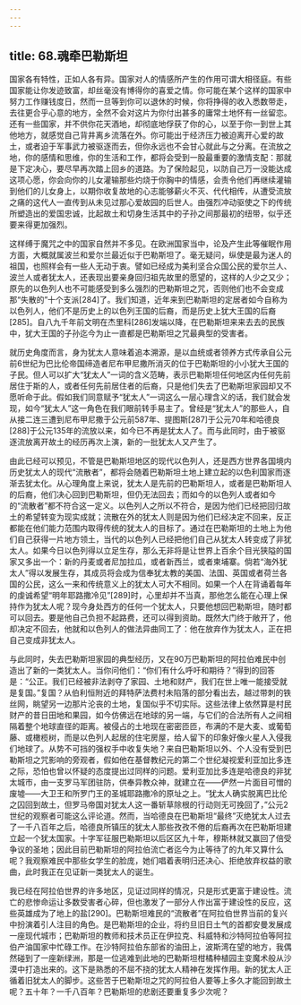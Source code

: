 ```yaml
---
---
---
```

title: 68.魂牵巴勒斯坦
---




国家各有特性，正如人各有异。国家对人的情感所产生的作用可谓大相径庭。有些国家能让你发迹致富，却丝毫没有博得你的喜爱之情。你可能在某个这样的国家中努力工作赚钱度日，然而一旦等到你可以退休的时候，你将挣得的收入悉数带走，去往更合乎心意的地方，全然不会对这片为你付出甚多的庸常土地怀有一丝留恋。还有一些国家，并不供你花天酒地，却彻底地俘获了你的心，以至于你一到世上其他地方，就感觉自己背井离乡流落在外。你可能出于经济压力被迫离开心爱的故土，或者迫于军事武力被驱逐而去，但你永远也不会甘心就此与之分离。在流放之地，你的感情和思维，你的生活和工作，都将会受到一股最重要的激情支配：那就是下定决心，要尽早再次踏上回乡的道路。为了保险起见，以防自己万一没能达成这项心愿，你会向你的儿女灌输那些灼烧于你胸中的情感，会责令他们再继续灌输到他们的儿女身上，以期你收复故地的心志能够薪火不灭、代代相传，从遭受流放之痛的这代人一直传到从未见过那心爱故园的后世人。由强烈冲动驱使之下的传统所塑造出的爱国忠诚，比起故土和切身生活其中的子孙之间那最初的纽带，似乎还要来得更加强烈。

这样缚于魔咒之中的国家自然并不多见。在欧洲国家当中，论及产生此等催眠作用方面，大概就属波兰和爱尔兰最近似于巴勒斯坦了。毫无疑问，纵使是最为迷人的祖国，也照样会有一些人无动于衷。譬如已经成为美利坚合众国公民的爱尔兰人、波兰人或者犹太人，还表现出要亲身回归祖先故里的愿望的，这样的人少之又少；原先的以色列人也不可能感受到多么强烈的巴勒斯坦之咒，否则他们也不会变成那“失散的”十个支派[284]了。我们知道，近年来到巴勒斯坦的定居者如今自称为以色列人，他们不是历史上的以色列王国的后裔，而是历史上犹大王国的后裔[285]。自八九千年前文明在杰里科[286]发端以降，在巴勒斯坦来来去去的民族中，犹大王国的子孙迄今为止一直都是巴勒斯坦之咒最典型的受害者。

就历史角度而言，身为犹太人意味着追本溯源，是以血统或者领养方式传承自公元前6世纪为巴比伦帝国缔造者尼布甲尼撒所消灭的位于巴勒斯坦的小小犹大王国的子民。但人可以扩大“犹太人”一词的含义范畴，表示巴勒斯坦任何地区内任何先前居住于斯的人，或者任何先前居住者的后裔，只是他们失去了巴勒斯坦家园却又不愿听命于此。假如我们同意赋予“犹太人”一词这么一层心理含义的话，我们就会发现，如今“犹太人”这一角色在我们眼前转手易主了。曾经是“犹太人”的那些人，自从接二连三遭到尼布甲尼撒于公元前587年、提图斯[287]于公元70年和哈德良[288]于公元135年的流放以来，如今已不再是犹太人了。而与此同时，由于被驱逐流放离开故土的经历再次上演，新的一批犹太人又产生了。

由此已经可以预见，不管是巴勒斯坦地区的现代以色列人，还是西方世界各国境内历史犹太人的现代“流散者”，都将会随着巴勒斯坦土地上建立起的以色利国家而逐渐去犹太化。从心理角度上来说，犹太人是先前的巴勒斯坦人，或者是巴勒斯坦人的后裔，他们决心回到巴勒斯坦，但仍无法回去；而如今的以色列人或者如今的“流散者”都不符合这一定义。以色列人之所以不符合，是因为他们已经把回归故土的希望转变为现实成就；流散在外的犹太人则是因为他们已经决定不回来，反正都能在他们能力范围内取得传统的犹太人的目标了。通过在巴勒斯坦的土地上为他们自己获得一片地方领土，当代的以色列人已经把他们自己从犹太人转变成了非犹太人。如果今日以色列得以立足生存，那么无非将是让世界上百余个目光狭隘的国家又多出一个：新的丹麦或者尼加拉瓜，或者新西兰，或者柬埔寨。倘若“海外犹太人”得以发展生存，其成员将会成为信奉犹太教的美国、法国、英国或者荷兰各国的公民，这么一来和传统意义上的犹太人可大不相同。如果一个人在背诵着每年的虔诚希望“明年耶路撒冷见”[289]时，心里却并不当真，那他怎么能在心理上保持作为犹太人呢？现今身处西方的任何一个犹太人，只要他想回巴勒斯坦，随时都可以回去。要是他自己负担不起路费，还可以得到资助。既然大门终于敞开了，他却决定不回去，他就和以色列人的做法异曲同工了：他在放弃作为犹太人，正在把自己变成非犹太人。

与此同时，失去巴勒斯坦家园的典型经历，又在90万巴勒斯坦的阿拉伯难民中创造出了新的一类犹太人。当你问他们：“你们有什么呼吁和期待？”得到的回答是：“公正。我们已经被非法剥夺了家园、土地和财产，我们在世上唯一能接受就是复国。”复国？从伯利恒附近的拜特萨法费村未陷落的部分看出去，越过带刺的铁丝网，眺望另一边那片沦丧的土地，复国似乎不切实际。这些法律上依然算是村民财产的昔日田地和果园，如今仿佛远在地球的另一端，与它们的合法所有人之间相隔着整个地球直径的距离。被侵占的土地现在密密匝匝，布满的不是大麦、或葡萄藤、或橄榄树，而是以色列人起居的住宅房屋，给人留下的印象好像火星人入侵我们地球了。从势不可挡的强权手中收复失地？来自巴勒斯坦以外、个人没有受到巴勒斯坦之咒影响的旁观者，假如他在基督教纪元的第二个世纪凝视爱利亚加比多连之际，恐怕也曾以怀疑的态度提出过同样的问题。爱利亚加比多连是哈德良的非犹太城市，由一支罗马军团驻防，供奉异教众神，就建立在——俨然一片面目可憎的废墟——大卫王和所罗门王的圣城耶路撒冷的原址之上。“犹太人确实脱离巴比伦之囚回到故土，但罗马帝国对犹太人这一番斩草除根的行动则无可挽回了，”公元2世纪的观察者可能这么评论道。然而，当哈德良在巴勒斯坦“最终”灭绝犹太人过去了一千八百年之后，哈德良所镇压的犹太人那些孜孜不倦的后裔再次在巴勒斯坦建立起一个犹太国家。十字军征服巴勒斯坦以后区区九十年，穆斯林就又赢回了倍受争议的圣地；因此目前巴勒斯坦的阿拉伯流亡者迄今为止等待了的九年又算什么呢？我观察难民中那些女学生的脸庞，她们唱着表明归还决心、拒绝放弃权益的歌曲，此时我正在见证新一类犹太人的诞生。

我已经在阿拉伯世界的许多地区，见证过同样的情况，只是形式更富于建设性。流亡的悲惨命运让多数受害者心碎，但也激发了一部分人作出富于建设性的反应，这些英雄成为了地上的盐[290]。巴勒斯坦难民的“流散者”在阿拉伯世界当前的复兴中扮演着引人注目的角色。是巴勒斯坦的企业，将约旦旧日土气的首都安曼发展成一座现代城市；巴勒斯坦的教师和技术员正在伊拉克、科威特和沙特阿拉伯等阿拉伯产油国家中忙碌工作。在沙特阿拉伯东部省的油田上，波斯湾在望的地方，我偶然碰到了一座新绿洲，那是一位逃难到此地的巴勒斯坦柑橘种植园主变魔术般从沙漠中打造出来的。这下是熟悉的不屈不挠的犹太人精神在发挥作用。新的犹太人正循着旧犹太人的脚步。这些苦于巴勒斯坦之咒的阿拉伯人要等上多久才能回到故土呢？五十年？一千八百年？巴勒斯坦的悲剧还要重复多少次呢？